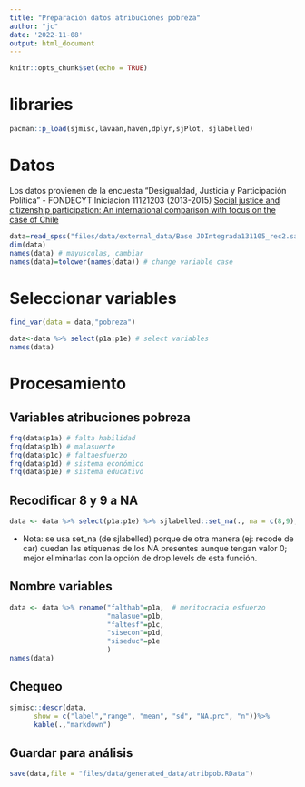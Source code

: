 ---
title: "Preparación datos atribuciones pobreza"
author: "jc"
date: '2022-11-08'
output: html_document
---

```{r setup, include=FALSE}
knitr::opts_chunk$set(echo = TRUE)
```


# libraries
```{r}
pacman::p_load(sjmisc,lavaan,haven,dplyr,sjPlot, sjlabelled)
```


# Datos 

Los datos provienen de la encuesta "Desigualdad, Justicia y Participación Política" - FONDECYT Iniciación 11121203 (2013-2015) [Social justice and citizenship participation: An international comparison with focus on the case of Chile](https://jc-castillo.com/project/fondecyt-iniciacion/)



```{r eval=FALSE}
data=read_spss("files/data/external_data/Base JDIntegrada131105_rec2.sav")
dim(data)
names(data) # mayusculas, cambiar
names(data)=tolower(names(data)) # change variable case

```


# Seleccionar variables
```{r}
find_var(data = data,"pobreza")

data<-data %>% select(p1a:p1e) # select variables
names(data)
```

# Procesamiento

## Variables atribuciones pobreza

```{r}
frq(data$p1a) # falta habilidad
frq(data$p1b) # malasuerte
frq(data$p1c) # faltaesfuerzo
frq(data$p1d) # sistema económico
frq(data$p1e) # sistema educativo
```

## Recodificar 8 y 9 a NA

```{r}
data <- data %>% select(p1a:p1e) %>% sjlabelled::set_na(., na = c(8,9), drop.levels = TRUE) 
```

* Nota: se usa set_na (de sjlabelled) porque de otra manera (ej: recode de car) quedan las etiquenas de los NA presentes aunque tengan valor 0; mejor eliminarlas con la opción de drop.levels de esta función.

## Nombre variables

```{r}
data <- data %>% rename("falthab"=p1a,  # meritocracia esfuerzo
                        "malasue"=p1b,
                        "faltesf"=p1c,
                        "sisecon"=p1d,
                        "siseduc"=p1e
                        ) 
names(data)
```

## Chequeo

```{r}
sjmisc::descr(data,
      show = c("label","range", "mean", "sd", "NA.prc", "n"))%>%
      kable(.,"markdown")
```


## Guardar para análisis

```{r}
save(data,file = "files/data/generated_data/atribpob.RData")
```


